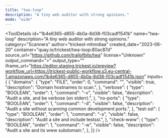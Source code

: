 ```yaml
---
title: "twa-loop"
description: "A tiny web auditor with strong opinions."
mode: "wide"
---
```



<ToolDetails
  id="1b4e6365-d855-4b0a-8d38-f03cadf1541b"
  name="twa-loop"
  description="A tiny web auditor with strong opinions."
  category="Scanners"
  author="trickest-mhmdiaa"
  created_date="2023-06-20"
  container="quay.io/trickest/twa-loop:80ac87d"
  source_url="https://github.com/trailofbits/twa"
  license="Unknown"
  output_command=">"
  output_type=""
  iframe_url="https://editor.staging.trickest.io/preview?workflow_url=https://trickest-public-workflow.s3.eu-central-1.amazonaws.com/1b4e6365-d855-4b0a-8d38-f03cadf1541b.json"
  inputs={ {
  "domains": {
    "type": "FILE",
    "order": 0,
    "command": "",
    "visible": true,
    "description": "Domain hostnames to scan.",
  },
  "verbose": {
    "type": "BOOLEAN",
    "order": 1,
    "command": "-v",
    "visible": false,
    "description": "Audit a site, and be verbose (on stderr).",
  },
  "no-ports": {
    "type": "BOOLEAN",
    "order": 1,
    "command": "-d",
    "visible": false,
    "description": "Audit a site without scanning common development ports.",
  },
  "test-ssl": {
    "type": "BOOLEAN",
    "order": 1,
    "command": "-s",
    "visible": false,
    "description": "Audit a site and include testssl.",
  },
  "check-www": {
    "type": "BOOLEAN",
    "order": 1,
    "command": "-w",
    "visible": false,
    "description": "Audit a site and its www subdomain.",
  },
}}
/>